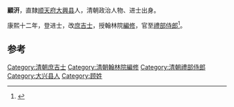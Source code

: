 '''顧汧'''，直隸[[顺天府|顺天府]][[大兴县_(金朝)|大興县]]人，清朝政治人物、进士出身。

康熙十二年，登进士，改[[庶吉士|庶吉士]]，授翰林院[[編修|編修]]，官至[[禮部侍郎|禮部侍郎]]<ref>{{cite news|author=陈泽希|title=清代北京汉人进士考|url=http://szb.bjedu.cn/jysh/2010-10-15/879.html|accessdate=2013-08-25|newspaper=京教纵横|deadurl=yes|archiveurl=https://web.archive.org/web/20130921053444/http://szb.bjedu.cn/jysh/2010-10-15/879.html|archivedate=2013-09-21}}</ref>。

==参考==
{{Reflist}}

{{清朝官员小作品}}
{{康熙十二年癸丑科殿試金榜}}
[[Category:清朝庶吉士|Category:清朝庶吉士]]
[[Category:清朝翰林院編修|Category:清朝翰林院編修]]
[[Category:清朝禮部侍郎|Category:清朝禮部侍郎]]
[[Category:大兴县人|Category:大兴县人]]
[[Category:顾姓|Category:顾姓]]